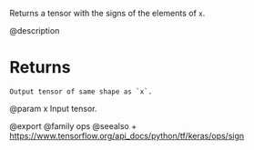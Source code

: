 Returns a tensor with the signs of the elements of `x`.

@description

# Returns
    Output tensor of same shape as `x`.

@param x Input tensor.

@export
@family ops
@seealso
+ <https://www.tensorflow.org/api_docs/python/tf/keras/ops/sign>
